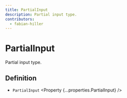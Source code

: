 ```yaml
---
title: PartialInput
description: Partial input type.
contributors:
  - fabian-hiller
---
```



# PartialInput

Partial input type.

## Definition

- `PartialInput` <Property {...properties.PartialInput} />
